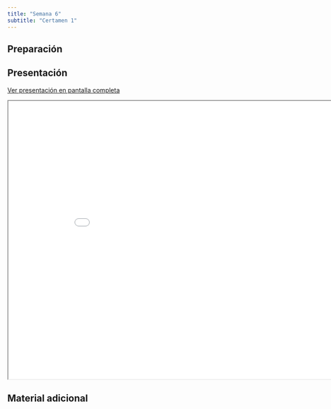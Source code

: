 ```yaml
---
title: "Semana 6"
subtitle: "Certamen 1"
---
```


## Preparación


## Presentación

[Ver presentación en pantalla completa](../slides/lec_week6.html)

```{=html}
<iframe class="slide-deck" src="../slides/lec_week6.html" height="630" width="900"></iframe>
```

## Material adicional